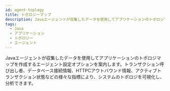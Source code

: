 ```yaml
---
id: agent-toplogy
title: トポロジーマップ
description: Javaエージェントが収集したデータを使用してアプリケーションのトポロジマップを作成するエージェント設定オプションを案内します。トランザクション呼び出し者、データベース接続情報、HTTPCアウトバウンド情報、アクティブトランザクション状態などの様々な指標により、システムのトポロジを可視化し、分析できます。
tags:
  - Java
  - アプリケーション
  - トポロジー
  - エージェント
---
```


Javaエージェントが収集したデータを使用してアプリケーションのトポロジマップを作成するエージェント設定オプションを案内します。トランザクション呼び出し者、データベース接続情報、HTTPCアウトバウンド情報、アクティブトランザクション状態などの様々な指標により、システムのトポロジを可視化し、分析できます。


<Commontopologymap />
